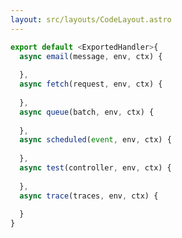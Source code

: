 ```yaml
---
layout: src/layouts/CodeLayout.astro
---
```


```ts
export default <ExportedHandler>{
  async email(message, env, ctx) {
    
  },
  async fetch(request, env, ctx) {
    
  },
  async queue(batch, env, ctx) {
    
  },
  async scheduled(event, env, ctx) {
    
  },
  async test(controller, env, ctx) {
    
  },
  async trace(traces, env, ctx) {
    
  }
}
```
